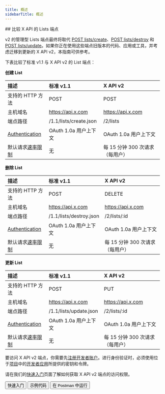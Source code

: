 ```yaml
---
title: 概述
sidebarTitle: 概述
---
```



<div id="comparing-x-apis-lists-endpoints">
  ## 比较 X API 的 Lists 端点
</div>

v2 的管理型 Lists 端点最终将取代 [POST lists/create](https://developer.x.com/en/docs/twitter-api/v1/accounts-and-users/create-manage-lists/api-reference/post-lists-create)、[POST lists/destroy](https://developer.x.com/en/docs/twitter-api/v1/accounts-and-users/create-manage-lists/api-reference/post-lists-destroy) 和 [POST lists/update](https://developer.x.com/en/docs/twitter-api/v1/accounts-and-users/create-manage-lists/api-reference/post-lists-update)。如果你正在使用这些端点旧版本的代码、应用或工具，并考虑迁移到更新的 X API v2，本指南可供参考。

下表比较了标准 v1.1 与 X API v2 的 List 端点：

**创建 List**

| 描述 | 标准 v1.1 | X API v2 |
| :--- | :--- | :--- |
| 支持的 HTTP 方法 | POST | POST |
| 主机域名 | https://api.x.com | https://api.x.com |
| 端点路径 | /1.1/lists/create.json | /2/lists |
| [Authentication](/zh/resources/fundamentals/authentication) | OAuth 1.0a 用户上下文 | OAuth 1.0a 用户上下文 |
| 默认请求[速率限制](/zh/resources/fundamentals/rate-limits) | 无 | 每 15 分钟 300 次请求（每用户） |

**删除 List**

| 描述 | 标准 v1.1 | X API v2 |
| :--- | :--- | :--- |
| 支持的 HTTP 方法 | POST | DELETE |
| 主机域名 | https://api.x.com | https://api.x.com |
| 端点路径 | /1.1/lists/destroy.json | /2/lists/:id |
| [Authentication](/zh/resources/fundamentals/authentication) | OAuth 1.0a 用户上下文 | OAuth 1.0a 用户上下文 |
| 默认请求[速率限制](/zh/resources/fundamentals/rate-limits) | 无 | 每 15 分钟 300 次请求（每用户） |

**更新 List**

| 描述 | 标准 v1.1 | X API v2 |
| :--- | :--- | :--- |
| 支持的 HTTP 方法 | POST | PUT |
| 主机域名 | https://api.x.com | https://api.x.com |
| 端点路径 | /1.1/lists/update.json | /2/lists/:id |
| [Authentication](/zh/resources/fundamentals/authentication) | OAuth 1.0a 用户上下文 | OAuth 1.0a 用户上下文 |
| 默认请求[速率限制](/zh/resources/fundamentals/rate-limits) | 无 | 每 15 分钟 300 次请求（每用户） |

要访问 X API v2 端点，你需要先[注册开发者账户](https://developer.x.com/en/portal/petition/essential/basic-info)。进行身份验证时，必须使用位于[项目](/zh/resources/fundamentals/projects)中的[开发者应用](/zh/resources/fundamentals/developer-apps)所提供的密钥和令牌。

请在我们的[快速入门](/zh/x-api/getting-started/getting-access)页面了解如何获取 X API v2 端点的访问权限。

<div className="flex space-x-2">
  <Button href="/zh/x-api/lists/manage-lists/quickstart">
    快速入门
  </Button>

  <Button href="https://github.com/xdevplatform/Twitter-API-v2-sample-code">
    示例代码
  </Button>

  <Button href="https://app.getpostman.com/run-collection/9956214-784efcda-ed4c-4491-a4c0-a26470a67400">
    在 Postman 中运行
  </Button>
</div>